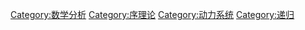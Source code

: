 {{catmore}}

[[Category:数学分析|Category:数学分析]]
[[Category:序理论|Category:序理论]]
[[Category:动力系统|Category:动力系统]]
[[Category:递归|Category:递归]]
